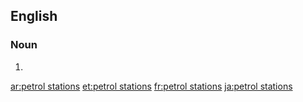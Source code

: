 ==English==

===Noun===
{{head|en|noun plural form|head=[[petrol]] [[station]]s}}

# {{plural of|petrol station|lang=en}}

[[ar:petrol stations]]
[[et:petrol stations]]
[[fr:petrol stations]]
[[ja:petrol stations]]